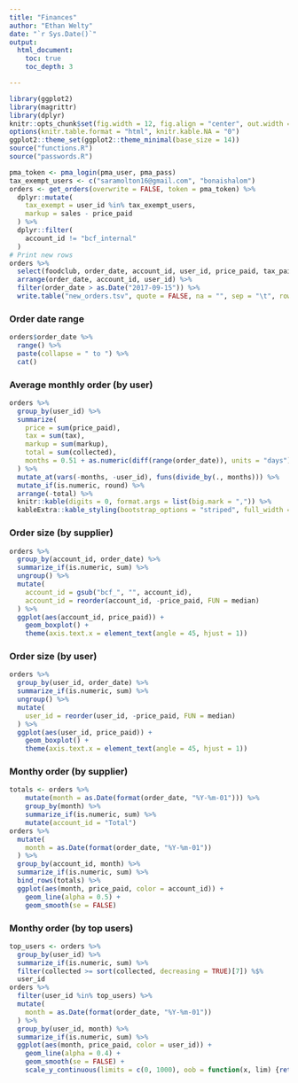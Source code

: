 ```yaml
---
title: "Finances"
author: "Ethan Welty"
date: "`r Sys.Date()`"
output:
  html_document:
    toc: true
    toc_depth: 3

---
```


```r
library(ggplot2)
library(magrittr)
library(dplyr)
knitr::opts_chunk$set(fig.width = 12, fig.align = "center", out.width = "100%", echo = FALSE, warning = FALSE, message = FALSE)
options(knitr.table.format = "html", knitr.kable.NA = "0") 
ggplot2::theme_set(ggplot2::theme_minimal(base_size = 14))
source("functions.R")
source("passwords.R")
```

```r
pma_token <- pma_login(pma_user, pma_pass)
tax_exempt_users <- c("saramolton16@gmail.com", "bonaishalom")
orders <- get_orders(overwrite = FALSE, token = pma_token) %>%
  dplyr::mutate(
    tax_exempt = user_id %in% tax_exempt_users,
    markup = sales - price_paid
  ) %>%
  dplyr::filter(
    account_id != "bcf_internal"
  )
# Print new rows
orders %>%
  select(foodclub, order_date, account_id, user_id, price_paid, tax_paid, collected, sales, tax, food, tax_exempt) %>%
  arrange(order_date, account_id, user_id) %>%
  filter(order_date > as.Date("2017-09-15")) %>%
  write.table("new_orders.tsv", quote = FALSE, na = "", sep = "\t", row.names = FALSE, col.names = FALSE)
```

### Order date range

```r
orders$order_date %>%
  range() %>%
  paste(collapse = " to ") %>%
  cat()
```

### Average monthly order (by user)

```r
orders %>%
  group_by(user_id) %>%
  summarize(
    price = sum(price_paid),
    tax = sum(tax),
    markup = sum(markup),
    total = sum(collected),
    months = 0.51 + as.numeric(diff(range(order_date)), units = "days") / 30.44
  ) %>%
  mutate_at(vars(-months, -user_id), funs(divide_by(., months))) %>%
  mutate_if(is.numeric, round) %>%
  arrange(-total) %>%
  knitr::kable(digits = 0, format.args = list(big.mark = ",")) %>%
  kableExtra::kable_styling(bootstrap_options = "striped", full_width = FALSE)
```

### Order size (by supplier)

```r
orders %>%
  group_by(account_id, order_date) %>%
  summarize_if(is.numeric, sum) %>%
  ungroup() %>%
  mutate(
    account_id = gsub("bcf_", "", account_id),
    account_id = reorder(account_id, -price_paid, FUN = median)
  ) %>%
  ggplot(aes(account_id, price_paid)) +
    geom_boxplot() +
    theme(axis.text.x = element_text(angle = 45, hjust = 1))
```

### Order size (by user)

```r
orders %>%
  group_by(user_id, order_date) %>%
  summarize_if(is.numeric, sum) %>%
  ungroup() %>%
  mutate(
    user_id = reorder(user_id, -price_paid, FUN = median)
  ) %>%
  ggplot(aes(user_id, price_paid)) +
    geom_boxplot() + 
    theme(axis.text.x = element_text(angle = 45, hjust = 1))
```

<!-- ### Order size (through time) -->

<!-- ```{r, echo=FALSE} -->
<!-- orders %>% -->
<!--   group_by(account_id, order_date) %>% -->
<!--   summarize_if(is.numeric, sum) %>% -->
<!--   ggplot(aes(order_date, collected, color = account_id)) + -->
<!--     geom_line() -->
<!-- ``` -->

### Monthy order (by supplier)

```r
totals <- orders %>%
    mutate(month = as.Date(format(order_date, "%Y-%m-01"))) %>%
    group_by(month) %>%
    summarize_if(is.numeric, sum) %>%
    mutate(account_id = "Total")
orders %>%
  mutate(
    month = as.Date(format(order_date, "%Y-%m-01"))
  ) %>%
  group_by(account_id, month) %>%
  summarize_if(is.numeric, sum) %>%
  bind_rows(totals) %>%
  ggplot(aes(month, price_paid, color = account_id)) +
    geom_line(alpha = 0.5) +
    geom_smooth(se = FALSE)
```

### Monthy order (by top users)

```r
top_users <- orders %>%
  group_by(user_id) %>%
  summarize_if(is.numeric, sum) %>%
  filter(collected >= sort(collected, decreasing = TRUE)[7]) %$%
  user_id
orders %>%
  filter(user_id %in% top_users) %>%
  mutate(
    month = as.Date(format(order_date, "%Y-%m-01"))
  ) %>%
  group_by(user_id, month) %>%
  summarize_if(is.numeric, sum) %>%
  ggplot(aes(month, price_paid, color = user_id)) +
    geom_line(alpha = 0.4) +
    geom_smooth(se = FALSE) +
    scale_y_continuous(limits = c(0, 1000), oob = function(x, lim) {return(x)})
```
